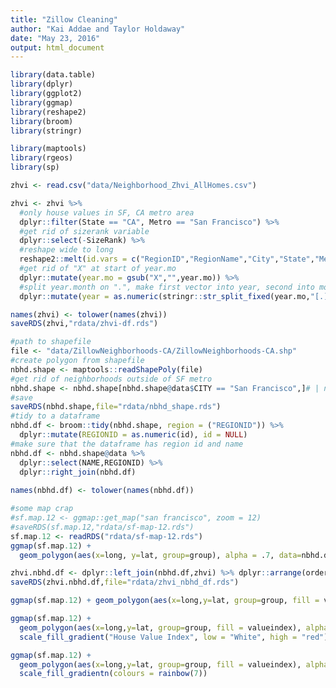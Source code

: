 ```yaml
---
title: "Zillow Cleaning"
author: "Kai Addae and Taylor Holdaway"
date: "May 23, 2016"
output: html_document
---
```


```r
library(data.table)
library(dplyr)
library(ggplot2)
library(ggmap)
library(reshape2)
library(broom)
library(stringr)

library(maptools)
library(rgeos)
library(sp)
```

```r
zhvi <- read.csv("data/Neighborhood_Zhvi_AllHomes.csv")
```


```r
zhvi <- zhvi %>% 
  #only house values in SF, CA metro area
  dplyr::filter(State == "CA", Metro == "San Francisco") %>%
  #get rid of sizerank variable
  dplyr::select(-SizeRank) %>%
  #reshape wide to long
  reshape2::melt(id.vars = c("RegionID","RegionName","City","State","Metro","CountyName"),variable.name = "year.mo", value.name = "valueIndex") %>%
  #get rid of "X" at start of year.mo
  dplyr::mutate(year.mo = gsub("X","",year.mo)) %>%
  #split year.month on ".", make first vector into year, second into month
  dplyr::mutate(year = as.numeric(stringr::str_split_fixed(year.mo,"[.]",n=2)[,1]), month = as.numeric(stringr::str_split_fixed(year.mo,"[.]",n=2)[,2]), year.mo = NULL)

names(zhvi) <- tolower(names(zhvi))
saveRDS(zhvi,"rdata/zhvi-df.rds")
```


```r
#path to shapefile
file <- "data/ZillowNeighborhoods-CA/ZillowNeighborhoods-CA.shp"
#create polygon from shapefile
nbhd.shape <- maptools::readShapePoly(file)
#get rid of neighborhoods outside of SF metro
nbhd.shape <- nbhd.shape[nbhd.shape@data$CITY == "San Francisco",]# | nbhd.shape@data$CITY == "Hayward" | nbhd.shape@data$CITY == "Fremont" | nbhd.shape@data$CITY == "Oakland" | nbhd.shape@data$CITY == "San Mateo" | nbhd.shape@data$CITY == "Menlo Park",]
#save
saveRDS(nbhd.shape,file="rdata/nbhd_shape.rds")
#tidy to a dataframe
nbhd.df <- broom::tidy(nbhd.shape, region = ("REGIONID")) %>%
  dplyr::mutate(REGIONID = as.numeric(id), id = NULL)
#make sure that the dataframe has region id and name
nbhd.df <- nbhd.shape@data %>%
  dplyr::select(NAME,REGIONID) %>%
  dplyr::right_join(nbhd.df)
  
names(nbhd.df) <- tolower(names(nbhd.df))
```


```r

#some map crap
#sf.map.12 <- ggmap::get_map("san francisco", zoom = 12)
#saveRDS(sf.map.12,"rdata/sf-map-12.rds")
sf.map.12 <- readRDS("rdata/sf-map-12.rds")
ggmap(sf.map.12) +
  geom_polygon(aes(x=long, y=lat, group=group), alpha = .7, data=nbhd.df, fill='white', color = "black")
```

```r
zhvi.nbhd.df <- dplyr::left_join(nbhd.df,zhvi) %>% dplyr::arrange(order)
saveRDS(zhvi.nbhd.df,file="rdata/zhvi_nbhd_df.rds")
```

```r
ggmap(sf.map.12) + geom_polygon(aes(x=long,y=lat, group=group, fill = valueindex), alpha = 0.9, data=filter(zhvi.nbhd.df,year==2014, month==1,city == "San Francisco"), color = "black")
```

```r
ggmap(sf.map.12) +
  geom_polygon(aes(x=long,y=lat, group=group, fill = valueindex), alpha = 0.9, data=filter(zhvi.nbhd.df,year==2014, month==1,city == "San Francisco"), color = "black") +
  scale_fill_gradient("House Value Index", low = "White", high = "red")

```

```r
ggmap(sf.map.12) +
  geom_polygon(aes(x=long,y=lat, group=group, fill = valueindex), alpha = 0.9, data=filter(zhvi.nbhd.df,year==2014, month==1,city == "San Francisco"), color = "black") +
  scale_fill_gradientn(colours = rainbow(7))

```

